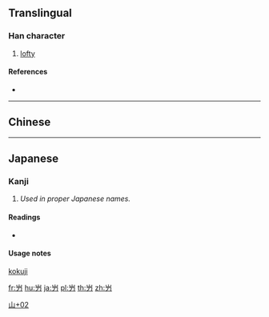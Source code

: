 {{character info/new}}
==Translingual==

===Han character===
{{Han char|rn=46|rad=山|as=02|sn=5|four=|canj=USH|ids=⿰山刀}}

# [[lofty]]

====References====
* {{Han ref|kx=0307.131|hdz=10760.161|uh=5C76|ud=23670}}

----

==Chinese==
{{zh-see|會|v}}

----

==Japanese==

===Kanji===
{{ja-kanji|grade=|rs=山02}}

# ''Used in proper Japanese names.''

====Readings====
* {{ja-readings|on=|kun=[[なた]] (nata)}}

====Usage notes====
[[kokuji]]

[[Category:Japanese-only CJKV Characters|山+02]]

[[fr:屶]]
[[hu:屶]]
[[ja:屶]]
[[pl:屶]]
[[th:屶]]
[[zh:屶]]